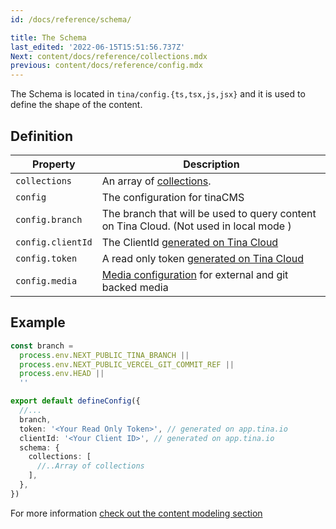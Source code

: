 ```yaml
---
id: /docs/reference/schema/

title: The Schema
last_edited: '2022-06-15T15:51:56.737Z'
Next: content/docs/reference/collections.mdx
previous: content/docs/reference/config.mdx
---
```


The Schema is located in `tina/config.{ts,tsx,js,jsx}` and it is used to define the shape of the content.

## Definition

| Property          | Description                                                                                  |
| ----------------- | -------------------------------------------------------------------------------------------- |
| `collections`     | An array of [collections](/docs/reference/collections/).                                     |
| `config`          | The configuration for tinaCMS                                                                |
| `config.branch`   | The branch that will be used to query content on Tina Cloud. (Not used in local mode )       |
| `config.clientId` | The ClientId [generated on Tina Cloud](/docs/tina-cloud/dashboard/)                          |
| `config.token`    | A read only token [generated on Tina Cloud](/docs/tina-cloud/dashboard/projects/#api-tokens) |
| `config.media`    | [Media configuration](/docs/reference/media/overview/) for external and git backed media     |

## Example

```ts
const branch =
  process.env.NEXT_PUBLIC_TINA_BRANCH ||
  process.env.NEXT_PUBLIC_VERCEL_GIT_COMMIT_REF ||
  process.env.HEAD ||
  ''

export default defineConfig({
  //...
  branch,
  token: '<Your Read Only Token>', // generated on app.tina.io
  clientId: '<Your Client ID>', // generated on app.tina.io
  schema: {
    collections: [
      //..Array of collections
    ],
  },
})
```

For more information [check out the content modeling section](/docs/schema/)
